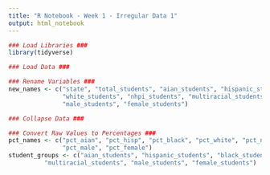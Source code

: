 ```yaml
---
title: "R Notebook - Week 1 - Irregular Data 1"
output: html_notebook
---
```

```r
### Load Libraries ###
library(tidyverse)
```

```r
### Load Data ###

```

```r
### Rename Variables ###
new_names <- c("state", "total_students", "aian_students", "hispanic_students", "black_students",
               "white_students", "nhpi_students", "multiracial_students", "stud_teach_ratio",
               "male_students", "female_students")
```

```r
### Collapse Data ###

```

```r
### Convert Raw Values to Percentages ###
pct_names <- c("pct_aian", "pct_hisp", "pct_black", "pct_white", "pct_nhpi", "pct_multiracial",
               "pct_male", "pct_female")
student_groups <- c("aian_students", "hispanic_students", "black_students", "white_students", "nhpi_students",
          "multiracial_students", "male_students", "female_students")

```


























